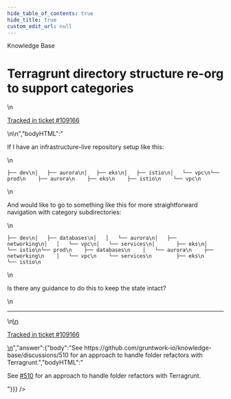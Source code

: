 ```yaml
---
hide_table_of_contents: true
hide_title: true
custom_edit_url: null
---
```



<head>
  <link rel="canonical" href="https://github.com/gruntwork-io/knowledge-base/discussions/545" />
</head>

<CenterLayout>
<span className="searchCategory">Knowledge Base</span>
<h1>Terragrunt directory structure re-org to support categories</h1>
<GitHub discussion={{"id":"D_kwDOF8slf84AQhfZ","number":545,"author":{"login":"iangrunt"},"title":"Terragrunt directory structure re-org to support categories","body":"\nIf I have an infrastructure-live repository setup like this:\r\n```\r\n├── dev\r\n│   ├── aurora\r\n│   ├── eks\r\n│   ├── istio\r\n│   └── vpc\r\n└── prod\r\n    ├── aurora\r\n    ├── eks\r\n    ├── istio\r\n    └── vpc\r\n```\r\n\r\nAnd would like to go to something like this for more straightforward navigation with category subdirectories:\r\n```\r\n├── dev\r\n│   ├── databases\r\n│   │   └── aurora\r\n│   ├── networking\r\n│   │   └── vpc\r\n│   └── services\r\n│       ├── eks\r\n│       └── istio\r\n└── prod\r\n    ├── databases\r\n    │   └── aurora\r\n    ├── networking\r\n    │   └── vpc\r\n    └── services\r\n        ├── eks\r\n        └── istio\r\n```\r\n\r\nIs there any guidance to do this to keep the state intact? \n\n---\n\n<ins datetime=\"2022-08-24T21:44:03Z\">\n  <p><a href=\"https://support.gruntwork.io/hc/requests/109166\">Tracked in ticket #109166</a></p>\n</ins>\n","bodyHTML":"<p dir=\"auto\">If I have an infrastructure-live repository setup like this:</p>\n<div class=\"snippet-clipboard-content notranslate position-relative overflow-auto\" data-snippet-clipboard-copy-content=\"├── dev\n│   ├── aurora\n│   ├── eks\n│   ├── istio\n│   └── vpc\n└── prod\n    ├── aurora\n    ├── eks\n    ├── istio\n    └── vpc\"><pre class=\"notranslate\"><code class=\"notranslate\">├── dev\n│   ├── aurora\n│   ├── eks\n│   ├── istio\n│   └── vpc\n└── prod\n    ├── aurora\n    ├── eks\n    ├── istio\n    └── vpc\n</code></pre></div>\n<p dir=\"auto\">And would like to go to something like this for more straightforward navigation with category subdirectories:</p>\n<div class=\"snippet-clipboard-content notranslate position-relative overflow-auto\" data-snippet-clipboard-copy-content=\"├── dev\n│   ├── databases\n│   │   └── aurora\n│   ├── networking\n│   │   └── vpc\n│   └── services\n│       ├── eks\n│       └── istio\n└── prod\n    ├── databases\n    │   └── aurora\n    ├── networking\n    │   └── vpc\n    └── services\n        ├── eks\n        └── istio\"><pre class=\"notranslate\"><code class=\"notranslate\">├── dev\n│   ├── databases\n│   │   └── aurora\n│   ├── networking\n│   │   └── vpc\n│   └── services\n│       ├── eks\n│       └── istio\n└── prod\n    ├── databases\n    │   └── aurora\n    ├── networking\n    │   └── vpc\n    └── services\n        ├── eks\n        └── istio\n</code></pre></div>\n<p dir=\"auto\">Is there any guidance to do this to keep the state intact?</p>\n<hr>\n<ins datetime=\"2022-08-24T21:44:03Z\">\n  <p dir=\"auto\"><a href=\"https://support.gruntwork.io/hc/requests/109166\" rel=\"nofollow\">Tracked in ticket #109166</a></p>\n</ins>","answer":{"body":"See https://github.com/gruntwork-io/knowledge-base/discussions/510 for an approach to handle folder refactors with Terragrunt.","bodyHTML":"<p dir=\"auto\">See <a class=\"issue-link js-issue-link\" data-error-text=\"Failed to load title\" data-id=\"4225609\" data-permission-text=\"Title is private\" data-url=\"https://github.com/gruntwork-io/knowledge-base/discussions/510\" data-hovercard-type=\"discussion\" data-hovercard-url=\"/gruntwork-io/knowledge-base/discussions/510/hovercard\" href=\"https://github.com/orgs/gruntwork-io/discussions/510\">#510</a> for an approach to handle folder refactors with Terragrunt.</p>"}}} />

</CenterLayout>
  

<!-- ##DOCS-SOURCER-START
{
  "sourcePlugin": "github-discussions",
  "hash": "d471303ac6af94a3e26980f96c4e2223"
}
##DOCS-SOURCER-END -->
